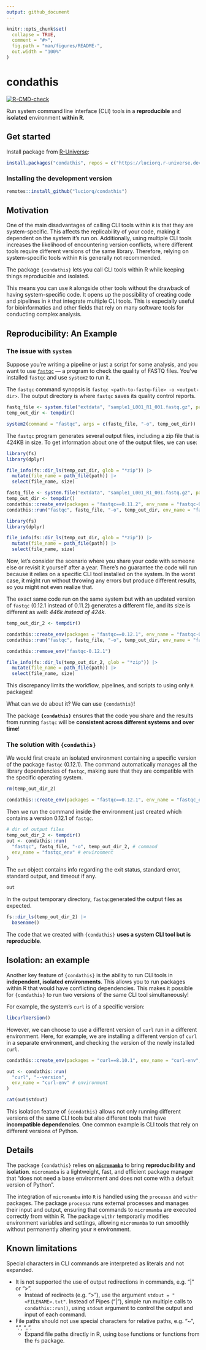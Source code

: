 ```yaml
---
output: github_document
---
```


<!-- README.md is generated from README.Rmd. Please edit that file -->

```r
knitr::opts_chunk$set(
  collapse = TRUE,
  comment = "#>",
  fig.path = "man/figures/README-",
  out.width = "100%"
)
```

# condathis

<!-- badges: start -->
[![R-CMD-check](https://github.com/luciorq/condathis/actions/workflows/R-CMD-check.yaml/badge.svg)](https://github.com/luciorq/condathis/actions/workflows/R-CMD-check.yaml)
<!-- badges: end -->

Run system command line interface (CLI) tools in a **reproducible** and **isolated** environment **within R**.

## Get started

Install package from [R-Universe](https://luciorq.r-universe.dev/condathis):

```r
install.packages("condathis", repos = c("https://luciorq.r-universe.dev", getOption("repos")))
```

### Installing the development version

``` r
remotes::install_github("luciorq/condathis")
```

## Motivation

One of the main disadvantages of calling CLI tools within `R` is that they are system-specific. This affects the replicability of your code, making it dependent on the system it’s run on. Additionally, using multiple CLI tools increases the likelihood of encountering version conflicts, where different tools require different versions of the same library. Therefore, relying on system-specific tools within `R` is generally not recommended.

The package `{condathis}` lets you call CLI tools within R while keeping things reproducible and isolated.

This means you can use `R` alongside other tools without the drawback of having system-specific code. It opens up the possibility of creating code and pipelines in `R` that integrate multiple CLI tools. This is especially useful for bioinformatics and other fields that rely on many software tools for conducting complex analysis.

## Reproducibility: An Example

### The issue with `system`

Suppose you're writing a pipeline or just a script for some analysis, and you want to use [`fastqc`](https://www.bioinformatics.babraham.ac.uk/projects/fastqc/) — a program to check the quality of FASTQ files. You've installed `fastqc` and use `system2` to run it.

The `fastqc` command synopsis is `fastqc <path-to-fastq-file> -o <output-dir>`. The output directory is where `fastqc` saves its quality control reports.



```r
fastq_file <- system.file("extdata", "sample1_L001_R1_001.fastq.gz", package = "condathis")
temp_out_dir <- tempdir()

system2(command = "fastqc", args = c(fastq_file, "-o", temp_out_dir))
```


The `fastqc` program generates several output files, including a zip file that is 424KB in size. To get information about one of the output files, we can use: 

```r
library(fs)
library(dplyr)

file_info(fs::dir_ls(temp_out_dir, glob = "*zip")) |>
  mutate(file_name = path_file(path)) |>
  select(file_name, size)
```


```r
fastq_file <- system.file("extdata", "sample1_L001_R1_001.fastq.gz", package = "condathis")
temp_out_dir <- tempdir()
condathis::create_env(packages = "fastqc==0.11.2", env_name = "fastqc-0.11.2")
condathis::run("fastqc", fastq_file, "-o", temp_out_dir, env_name = "fastqc-0.11.2")

library(fs)
library(dplyr)

file_info(fs::dir_ls(temp_out_dir, glob = "*zip")) |>
  mutate(file_name = path_file(path)) |>
  select(file_name, size)
```

Now, let's consider the scenario where you share your code with someone else or revisit it yourself after a year. There's no guarantee the code will run because it relies on a specific CLI tool installed on the system. In the worst case, it might run without throwing any errors but produce different results, so you might not even realize that.

The exact same code run on the same system but with an updated version of `fastqc` (0.12.1 instead of 0.11.2) generates a different file, and its size is different as well: *446k instead of 424k*.


```r
temp_out_dir_2 <- tempdir()

condathis::create_env(packages = "fastqc==0.12.1", env_name = "fastqc-0.12.1")
condathis::run("fastqc", fastq_file, "-o", temp_out_dir, env_name = "fastqc-0.12.1")

condathis::remove_env("fastqc-0.12.1")

file_info(fs::dir_ls(temp_out_dir_2, glob = "*zip")) |>
  mutate(file_name = path_file(path)) |>
  select(file_name, size)
```

This discrepancy limits the workflow, pipelines, and scripts to using only `R` packages!

What can we do about it? We can use `{condathis}`!

The package **`{condathis}`** ensures that the code you share and the results from running `fastqc` will be **consistent across different systems and over time**!


### The solution with `{condathis}`

We would first create an isolated environment containing a specific version of the package `fastqc` (0.12.1). The command automatically manages all the library dependencies of `fastqc`, making sure that they are compatible with the specific operating system.


```r
rm(temp_out_dir_2)
```

```r
condathis::create_env(packages = "fastqc==0.12.1", env_name = "fastqc_env", verbose = "output")
```

Then we run the command inside the environment just created which contains a version 0.12.1 of `fastqc`.

```r
# dir of output files
temp_out_dir_2 <- tempdir()
out <- condathis::run(
  "fastqc", fastq_file, "-o", temp_out_dir_2, # command
  env_name = "fastqc_env" # environment
)
```

The `out` object contains info regarding the exit status, standard error, standard output, and timeout if any.

```r
out
```

In the output temporary directory, `fastqc`generated the output files as expected.

```r
fs::dir_ls(temp_out_dir_2) |>
  basename()
```

The code that we created with `{condathis}` **uses a system CLI tool but is reproducible**.

## Isolation: an example

Another key feature of `{condathis}` is the ability to run CLI tools in **independent, isolated environments**. This allows you to run packages within R that would have conflicting dependencies. This makes it possible for `{condathis}` to run two versions of the same CLI tool simultaneously!

For example, the system's `curl` is of a specific version:

```r
libcurlVersion()
```

However, we can choose to use a different version of `curl` run in a different environment. Here, for example, we are installing a different version of `curl` in a separate environment, and checking the version of the newly installed `curl`.

```r
condathis::create_env(packages = "curl==8.10.1", env_name = "curl-env", verbose = "output")

out <- condathis::run(
  "curl", "--version",
  env_name = "curl-env" # environment
)

cat(out$stdout)
```

This isolation feature of `{condathis}` allows not only running different versions of the same CLI tools but also different tools that have **incompatible dependencies**. One common example is CLI tools that rely on different versions of Python.

## Details

The package `{condathis}` relies on [**`micromamba`**](https://mamba.readthedocs.io/en/latest/user_guide/micromamba.html) to bring **reproducibility and isolation**. `micromamba` is a lightweight, fast, and efficient package manager that "does not need a base environment and does not come with a default version of Python".

The integration of `micromamba` into `R` is handled using the `processx` and `withr` packages. The package `processx` runs external processes and manages their input and output, ensuring that commands to `micromamba` are executed correctly from within R. The package `withr` temporarily modifies environment variables and settings, allowing `micromamba` to run smoothly without permanently altering your `R` environment.

## Known limitations

Special characters in CLI commands are interpreted as literals and not expanded.

- It is not supported the use of output redirections in commands, e.g. "|" or ">".
  - Instead of redirects (e.g. ">"), use the argument `stdout = "<FILENAME>.txt"`.
   Instead of Pipes ("|"), simple run multiple calls to `condathis::run()`,
    using `stdout` argument to control the output and input of each command.
- File paths should not use special characters for relative paths, e.g. "~", ".", "..".
  - Expand file paths directly in R, using `base` functions
    or functions from the `fs` package.

